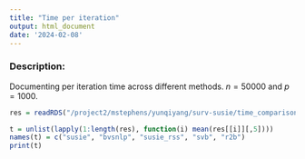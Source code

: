 ```yaml
---
title: "Time per iteration"
output: html_document
date: '2024-02-08'
---
```


### Description:

Documenting per iteration time across different methods. $n=50000$ and $p=1000$.

```r
res = readRDS("/project2/mstephens/yunqiyang/surv-susie/time_comparison202402/time_comparison.rds")
```

```r
t = unlist(lapply(1:length(res), function(i) mean(res[[i]][,5])))
names(t) = c("susie", "bvsnlp", "susie_rss", "svb", "r2b")
print(t)
```


